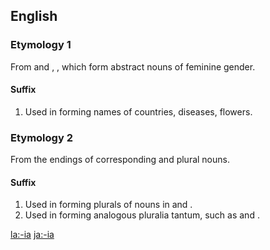 ==English==

===Etymology 1===
From {{L.}} {{term|-ia|lang=la}} and {{AGr.}} {{term|-ια|sc=polytonic}}, {{term|-εια|sc=polytonic|tr=-ia}}, which form abstract nouns of feminine gender.

====Suffix====
{{infl|en|suffix|cat=suffixes|sort=ia}}

# Used in forming names of countries, diseases, flowers.

===Etymology 2===
From the endings of corresponding {{L.}} and {{AGr.}} plural nouns.

====Suffix====
{{infl|en|suffix|cat=suffixes|sort=ia}}

# Used in forming plurals of nouns in {{term|-ium}} and {{term|-ion}}.
# Used in forming analogous pluralia tantum, such as {{term|paraphernalia}} and {{term|Mammalia}}.

[[la:-ia]]
[[ja:-ia]]